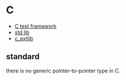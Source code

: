 = C =

* [[c_test|C test framework]]
* [[c_stdlib|std lib]]
* [[c_extlib]]

== standard ==
there is no generic pointer-to-pointer type in C.
